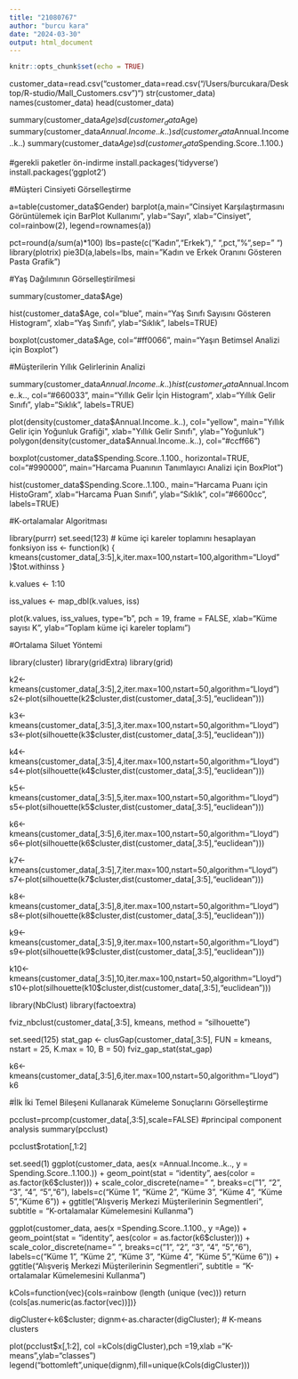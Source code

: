 ```yaml
---
title: "21080767"
author: "burcu kara"
date: "2024-03-30"
output: html_document
---
```


```r
knitr::opts_chunk$set(echo = TRUE)
```

customer_data=read.csv("customer_data=read.csv(“/Users/burcukara/Desktop/R-studio\proje/Mall_Customers.csv")")
str(customer_data)
names(customer_data)
head(customer_data)

summary(customer_data$Age)
sd(customer_data$Age)
summary(customer_data$Annual.Income..k..)
sd(customer_data$Annual.Income..k..)
summary(customer_data$Age)
sd(customer_data$Spending.Score..1.100.)

#gerekli paketler ön-indirme
install.packages('tidyverse')
install.packages('ggplot2')

#Müşteri Cinsiyeti Görselleştirme

a=table(customer_data$Gender)
barplot(a,main="Cinsiyet Karşılaştırmasını Görüntülemek için BarPlot Kullanımı",
        ylab="Sayı",
        xlab="Cinsiyet",
        col=rainbow(2),
        legend=rownames(a))


pct=round(a/sum(a)*100)
lbs=paste(c("Kadın","Erkek")," ",pct,"%",sep=" ")
library(plotrix)
pie3D(a,labels=lbs,
      main="Kadın ve Erkek Oranını Gösteren Pasta Grafik")


#Yaş Dağılımının Görselleştirilmesi


summary(customer_data$Age)

hist(customer_data$Age,
     col="blue",
     main="Yaş Sınıfı Sayısını Gösteren Histogram",
     xlab="Yaş Sınıfı",
     ylab="Sıklık",
     labels=TRUE)

boxplot(customer_data$Age,
        col="#ff0066",
        main="Yaşın Betimsel Analizi için Boxplot")

#Müşterilerin Yıllık Gelirlerinin Analizi

summary(customer_data$Annual.Income..k..)
hist(customer_data$Annual.Income..k..,
     col="#660033",
     main="Yıllık Gelir İçin Histogram",
     xlab="Yıllık Gelir Sınıfı",
     ylab="Sıklık",
     labels=TRUE)

plot(density(customer_data$Annual.Income..k..),
     col="yellow",
     main="Yıllık Gelir için Yoğunluk Grafiği",
     xlab="Yıllık Gelir Sınıfı",
     ylab="Yoğunluk")
polygon(density(customer_data$Annual.Income..k..),
        col="#ccff66")

boxplot(customer_data$Spending.Score..1.100.,
        horizontal=TRUE,
        col="#990000",
        main="Harcama Puanının Tanımlayıcı Analizi için BoxPlot")

hist(customer_data$Spending.Score..1.100.,
     main="Harcama Puanı için HistoGram",
     xlab="Harcama Puan Sınıfı",
     ylab="Sıklık",
     col="#6600cc",
     labels=TRUE)

#K-ortalamalar Algoritması

library(purrr)
set.seed(123)
# küme içi kareler toplamını hesaplayan fonksiyon 
iss <- function(k) {
  kmeans(customer_data[,3:5],k,iter.max=100,nstart=100,algorithm="Lloyd" )$tot.withinss
}

k.values <- 1:10


iss_values <- map_dbl(k.values, iss)

plot(k.values, iss_values,
     type="b", pch = 19, frame = FALSE, 
     xlab="Küme sayısı K",
     ylab="Toplam küme içi kareler toplamı")

#Ortalama Siluet Yöntemi

library(cluster) 
library(gridExtra)
library(grid)


k2<-kmeans(customer_data[,3:5],2,iter.max=100,nstart=50,algorithm="Lloyd")
s2<-plot(silhouette(k2$cluster,dist(customer_data[,3:5],"euclidean")))

k3<-kmeans(customer_data[,3:5],3,iter.max=100,nstart=50,algorithm="Lloyd")
s3<-plot(silhouette(k3$cluster,dist(customer_data[,3:5],"euclidean")))

k4<-kmeans(customer_data[,3:5],4,iter.max=100,nstart=50,algorithm="Lloyd")
s4<-plot(silhouette(k4$cluster,dist(customer_data[,3:5],"euclidean")))

k5<-kmeans(customer_data[,3:5],5,iter.max=100,nstart=50,algorithm="Lloyd")
s5<-plot(silhouette(k5$cluster,dist(customer_data[,3:5],"euclidean")))

k6<-kmeans(customer_data[,3:5],6,iter.max=100,nstart=50,algorithm="Lloyd")
s6<-plot(silhouette(k6$cluster,dist(customer_data[,3:5],"euclidean")))

k7<-kmeans(customer_data[,3:5],7,iter.max=100,nstart=50,algorithm="Lloyd")
s7<-plot(silhouette(k7$cluster,dist(customer_data[,3:5],"euclidean")))

k8<-kmeans(customer_data[,3:5],8,iter.max=100,nstart=50,algorithm="Lloyd")
s8<-plot(silhouette(k8$cluster,dist(customer_data[,3:5],"euclidean")))

k9<-kmeans(customer_data[,3:5],9,iter.max=100,nstart=50,algorithm="Lloyd")
s9<-plot(silhouette(k9$cluster,dist(customer_data[,3:5],"euclidean")))

k10<-kmeans(customer_data[,3:5],10,iter.max=100,nstart=50,algorithm="Lloyd")
s10<-plot(silhouette(k10$cluster,dist(customer_data[,3:5],"euclidean")))



library(NbClust)
library(factoextra)

fviz_nbclust(customer_data[,3:5], kmeans, method = "silhouette")

set.seed(125)
stat_gap <- clusGap(customer_data[,3:5], FUN = kmeans, nstart = 25,
                    K.max = 10, B = 50)
fviz_gap_stat(stat_gap)

k6<-kmeans(customer_data[,3:5],6,iter.max=100,nstart=50,algorithm="Lloyd")
k6


#İlk İki Temel Bileşeni Kullanarak Kümeleme Sonuçlarını Görselleştirme

pcclust=prcomp(customer_data[,3:5],scale=FALSE) #principal component analysis
summary(pcclust)

pcclust$rotation[,1:2]



set.seed(1)
ggplot(customer_data, aes(x =Annual.Income..k.., y = Spending.Score..1.100.)) + 
  geom_point(stat = "identity", aes(color = as.factor(k6$cluster))) +
  scale_color_discrete(name=" ",
                       breaks=c("1", "2", "3", "4", "5","6"),
                       labels=c("Küme 1", "Küme 2", "Küme 3", "Küme 4", "Küme 5","Küme 6")) +
  ggtitle("Alışveriş Merkezi Müşterilerinin Segmentleri", subtitle = "K-ortalamalar Kümelemesini Kullanma")



ggplot(customer_data, aes(x =Spending.Score..1.100., y =Age)) + 
  geom_point(stat = "identity", aes(color = as.factor(k6$cluster))) +
  scale_color_discrete(name=" ",
                       breaks=c("1", "2", "3", "4", "5","6"),
                       labels=c("Küme 1", "Küme 2", "Küme 3", "Küme 4", "Küme 5","Küme 6")) +
  ggtitle("Alışveriş Merkezi Müşterilerinin Segmentleri", subtitle = "K-ortalamalar Kümelemesini Kullanma")



kCols=function(vec){cols=rainbow (length (unique (vec)))
return (cols[as.numeric(as.factor(vec))])}

digCluster<-k6$cluster; dignm<-as.character(digCluster); # K-means clusters

plot(pcclust$x[,1:2], col =kCols(digCluster),pch =19,xlab ="K-means",ylab="classes")
legend("bottomleft",unique(dignm),fill=unique(kCols(digCluster)))

